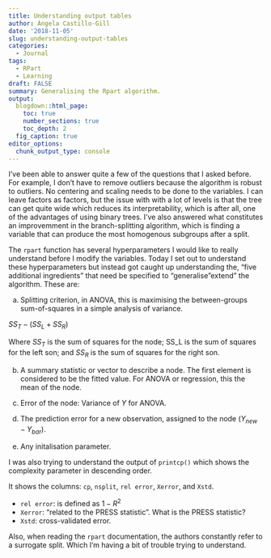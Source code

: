 ```yaml
---
title: Understanding output tables
author: Ángela Castillo-Gill
date: '2018-11-05'
slug: understanding-output-tables
categories:
  - Journal
tags: 
  - RPart
  - Learning
draft: FALSE
summary: Generalising the Rpart algorithm.
output:
  blogdown::html_page:
    toc: true
    number_sections: true
    toc_depth: 2
  fig_caption: true
editor_options: 
  chunk_output_type: console
---
```


I've been able to answer quite a few of the questions that I asked before. For example, I don't have to remove outliers because the algorithm is robust to outliers. No centering and scaling needs to be done to the variables. I can leave factors as factors, but the issue with with a lot of levels is that the tree can get quite wide which reduces its interpretability, which is after all, one of the advantages of using binary trees. 
I've also answered what constitutes an improvemment in the branch-splitting algorithm, which is finding a variable that can produce the most homogenous subgroups after a split. 

The `rpart` function has several hyperparameters I would like to really understand before I modify the variables. 
Today I set out to understand these hyperparameters but instead got caught up understanding the, "five additional ingredients" that need be specified to "generalise "extend" the algorithm.
These are: 

a. Splitting criterion, in ANOVA, this is maximising the between-groups sum-of-squares in a simple analysis of variance.

$SS_T-(SS_L+SS_R)$

Where $SS_T$ is the sum of squares for the node; SS_L is the sum of squares for the left son; and $SS_R$ is the sum of squares for the right son.

b. A summary statistic or vector to describe a node. The first element is considered to be the fitted value. For ANOVA or regression, this the mean of the node. 

c. Error of the node: Variance of $Y$ for ANOVA.

d. The prediction error for a new observation, assigned to the node ($Y_{new}-Y_{bar}$).

e. Any initalisation parameter. 

I was also trying to understand the output of `printcp()` which shows the complexity parameter in descending order. 

It shows the columns: `cp`, `nsplit`, `rel error`, `Xerror`, and `Xstd`.

- `rel error`: is defined as $1-R^2$
- `Xerror`: "related to the PRESS statistic". What is the PRESS statistic?
- `Xstd`: cross-validated error. 

Also, when reading the `rpart` documentation, the authors constantly refer to a surrogate split. Which I'm having a bit of trouble trying to understand. 